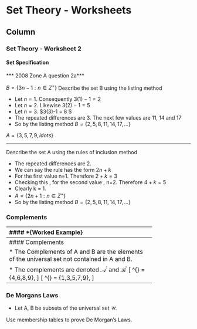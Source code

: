 
Set Theory - Worksheets {data-navmenu="Exercises"}
==================================

Column {.tabset}
-----------------------------

### Set Theory - Worksheet 2

#### Set Specification

*** 2008  Zone A question 2a***

$B = \{3n-1 :n \in Z^{+} \}$
Describe the set B using the listing method


* Let $n=1$. Consequently $3(1)-1 =2$
* Let $n=2$. Likewise $3(2)-1 =5$
* Let $n=3$. $3(3)-1 = 8 $
* The repeated differences are 3. The next few values are 11, 14 and 17
* So by the listing method $B= \{2,5,8,11,14,17,\ldots\}$


$A = \{3,5,7,9,ldots \}$

------------------------------------------

Describe the set A using the rules of inclusion method


* The repeated differences are 2.
* We can say the rule has the form $2n+k$
* For the first value n=1. Therefore $2+k=3$
* Checking this , for the second value , n=2. Therefore $4+k=5$
* Clearly k = 1.
* $A = \{2n+1 :n \in Z^{+} \}$
* So by the listing method $B= \{2,5,8,11,14,17,\ldots\}$

### Complements

--------------------------------------
#### *{Worked Example}

Suppose that the Universal Set $\mathcal{U}$ is the set of integers from 1 to 9.
\[ \mathcal{U} = \{1,2,3,4,5,6,7,8,9\}, \]

and that the set $\mathcal{A}$ contains the prime numbers between 1 to 9 inclusive.

\[ \mathcal{A} = \{1,2,3,5,7\}, \]

and that the set $\mathcal{B}$ contains the even numbers between 1 to 9 inclusive.

\[ \mathcal{B} = \{2,4,6,8\}. \]



--------------------------------------------------------
#### Complements


* The Complements of A and B are the elements of the universal set not contained in A and B.

* The complements are denoted $\mathcal{A}^{\prime}$ and $\mathcal{B}^{\prime}$
\[ \mathcal{A}^{\prime} = \{4,6,8,9\}, \]
\[ \mathcal{B}^{\prime} = \{1,3,5,7,9\}, \]




--------------------------------------------------------

### De Morgans Laws

* Let A, B be subsets of the universal set $\mathcal{U}$.

Use membership tables to prove De Morgan's Laws.

